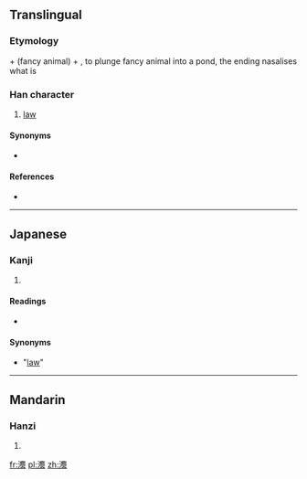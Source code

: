 {{also|法}}
==Translingual==

===Etymology===
{{l|ja|水}} + {{l|ja|廌}} (fancy animal) + {{l|ja|去}}, to plunge fancy animal into a pond, the ending nasalises what is {{l|ja|範}}

===Han character===
{{Han char|rn=85|rad=水|as=18|sn=21|four=|canj=水戈火戈 (EIFI)}}

# [[law]]

====Synonyms====
* {{l|ja|律}}

====References====
* {{Han ref|kx=0662.340|dkj=18757|dj=1071.290|hdz=31793.110|uh=704B|ud=28747}}

----

==Japanese==

===Kanji===
{{ja-kanji|grade=|rs=水18}}

# {{defn|lang=ja|sort=水18}}

====Readings====
* {{ja-readings|on={{l|ja|ほう}} (hō), {{l|ja|はっ}} (hat), {{l|ja|ほっ}} (hot)|kun={{l|ja|のり}} (nori)}}

==== Synonyms ====
* {{l|ja|灋}} "[[law]]"

----

==Mandarin==

===Hanzi===
{{cmn-hanzi|pin=[[fǎ]] ([[fa3]])|wg=fa<sup>3</sup>}}

# {{defn|lang=cmn|sort=水18}}

[[fr:灋]]
[[pl:灋]]
[[zh:灋]]